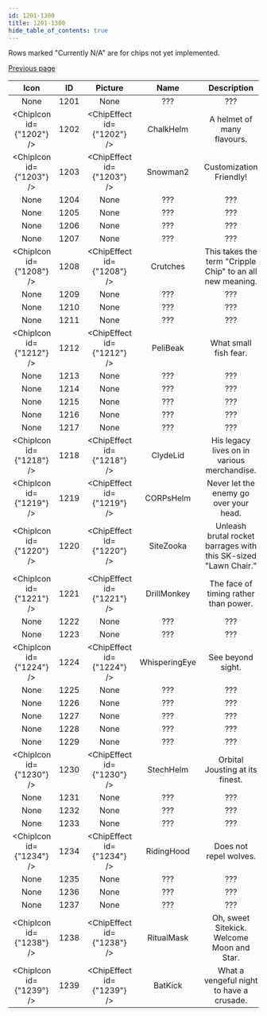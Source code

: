 ```yaml
---
id: 1201-1300
title: 1201-1300
hide_table_of_contents: true
---
```



Rows marked "Currently N/A" are for chips not yet implemented.

[Previous page](/docs/chipendium/1101-1200/)

| Icon | ID | Picture | Name | Description | Type | Rarity |
| :---: | :---: | :---: | :---: | :---: | :---: | :---: |
| None | 1201 | None | ??? | ??? | ??? | Unreleased |
| <ChipIcon id={"1202"} /> | 1202 | <ChipEffect id={"1202"} /> | ChalkHelm | A helmet of many flavours. | Default | Common |
| <ChipIcon id={"1203"} /> | 1203 | <ChipEffect id={"1203"} /> | Snowman2 | Customization Friendly! | Default | Common |
| None | 1204 | None | ??? | ??? | ??? | Unreleased |
| None | 1205 | None | ??? | ??? | ??? | Unreleased |
| None | 1206 | None | ??? | ??? | ??? | Unreleased |
| None | 1207 | None | ??? | ??? | ??? | Unreleased |
| <ChipIcon id={"1208"} /> | 1208 | <ChipEffect id={"1208"} /> | Crutches | This takes the term "Cripple Chip" to an all new meaning. | Default | Common |
| None | 1209 | None | ??? | ??? | ??? | Unreleased |
| None | 1210 | None | ??? | ??? | ??? | Unreleased |
| None | 1211 | None | ??? | ??? | ??? | Unreleased |
| <ChipIcon id={"1212"} /> | 1212 | <ChipEffect id={"1212"} /> | PeliBeak | What small fish fear. | Default | Common |
| None | 1213 | None | ??? | ??? | ??? | Unreleased |
| None | 1214 | None | ??? | ??? | ??? | Unreleased |
| None | 1215 | None | ??? | ??? | ??? | Unreleased |
| None | 1216 | None | ??? | ??? | ??? | Unreleased |
| None | 1217 | None | ??? | ??? | ??? | Unreleased |
| <ChipIcon id={"1218"} /> | 1218 | <ChipEffect id={"1218"} /> | ClydeLid | His legacy lives on in various merchandise. | Default | Common |
| <ChipIcon id={"1219"} /> | 1219 | <ChipEffect id={"1219"} /> | CORPsHelm | Never let the enemy go over your head. | Default | Common |
| <ChipIcon id={"1220"} /> | 1220 | <ChipEffect id={"1220"} /> | SiteZooka | Unleash brutal rocket barrages with this SK-sized "Lawn Chair." | Default | Common |
| <ChipIcon id={"1221"} /> | 1221 | <ChipEffect id={"1221"} /> | DrillMonkey | The face of timing rather than power. | Default | Common |
| None | 1222 | None | ??? | ??? | ??? | Unreleased |
| None | 1223 | None | ??? | ??? | ??? | Unreleased |
| <ChipIcon id={"1224"} /> | 1224 | <ChipEffect id={"1224"} /> | WhisperingEye | See beyond sight. | Default | Common |
| None | 1225 | None | ??? | ??? | ??? | Unreleased |
| None | 1226 | None | ??? | ??? | ??? | Unreleased |
| None | 1227 | None | ??? | ??? | ??? | Unreleased |
| None | 1228 | None | ??? | ??? | ??? | Unreleased |
| None | 1229 | None | ??? | ??? | ??? | Unreleased |
| <ChipIcon id={"1230"} /> | 1230 | <ChipEffect id={"1230"} /> | StechHelm | Orbital Jousting at its finest. | Default | Common |
| None | 1231 | None | ??? | ??? | ??? | Unreleased |
| None | 1232 | None | ??? | ??? | ??? | Unreleased |
| None | 1233 | None | ??? | ??? | ??? | Unreleased |
| <ChipIcon id={"1234"} /> | 1234 | <ChipEffect id={"1234"} /> | RidingHood | Does not repel wolves. | Default | Common |
| None | 1235 | None | ??? | ??? | ??? | Unreleased |
| None | 1236 | None | ??? | ??? | ??? | Unreleased |
| None | 1237 | None | ??? | ??? | ??? | Unreleased |
| <ChipIcon id={"1238"} /> | 1238 | <ChipEffect id={"1238"} /> | RitualMask | Oh, sweet Sitekick. Welcome Moon and Star. | Default | Common |
| <ChipIcon id={"1239"} /> | 1239 | <ChipEffect id={"1239"} /> | BatKick | What a vengeful night to have a crusade. | Default | Common |
